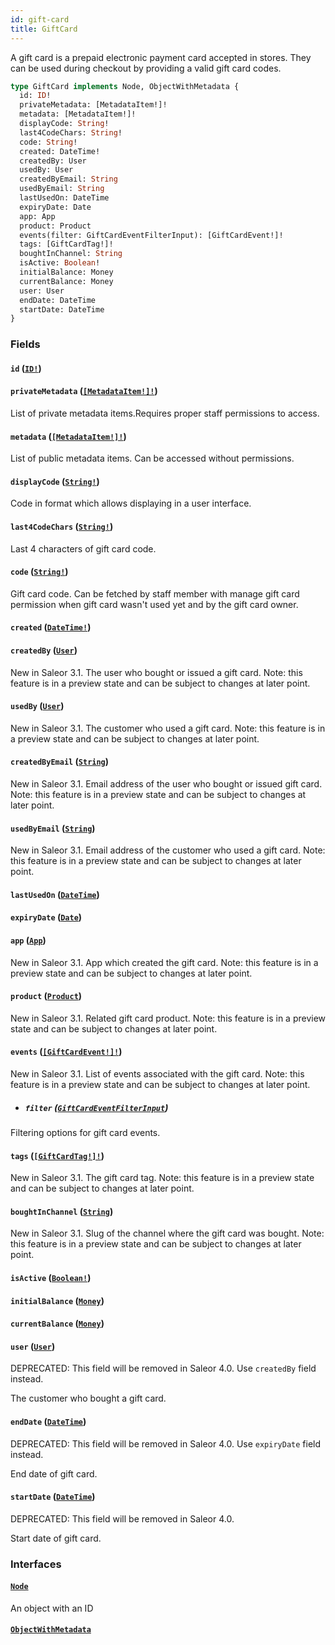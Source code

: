 ```yaml
---
id: gift-card
title: GiftCard
---
```


A gift card is a prepaid electronic payment card accepted in stores. They can be used during checkout by providing a valid gift card codes.

```graphql
type GiftCard implements Node, ObjectWithMetadata {
  id: ID!
  privateMetadata: [MetadataItem!]!
  metadata: [MetadataItem!]!
  displayCode: String!
  last4CodeChars: String!
  code: String!
  created: DateTime!
  createdBy: User
  usedBy: User
  createdByEmail: String
  usedByEmail: String
  lastUsedOn: DateTime
  expiryDate: Date
  app: App
  product: Product
  events(filter: GiftCardEventFilterInput): [GiftCardEvent!]!
  tags: [GiftCardTag!]!
  boughtInChannel: String
  isActive: Boolean!
  initialBalance: Money
  currentBalance: Money
  user: User
  endDate: DateTime
  startDate: DateTime
}
```

### Fields

#### `id` ([`ID!`](../../../developer/api-reference/scalars/id))

#### `privateMetadata` ([`[MetadataItem!]!`](../../../developer/api-reference/objects/metadata-item))

List of private metadata items.Requires proper staff permissions to access.

#### `metadata` ([`[MetadataItem!]!`](../../../developer/api-reference/objects/metadata-item))

List of public metadata items. Can be accessed without permissions.

#### `displayCode` ([`String!`](../../../developer/api-reference/scalars/string))

Code in format which allows displaying in a user interface.

#### `last4CodeChars` ([`String!`](../../../developer/api-reference/scalars/string))

Last 4 characters of gift card code.

#### `code` ([`String!`](../../../developer/api-reference/scalars/string))

Gift card code. Can be fetched by staff member with manage gift card permission when gift card wasn't used yet and by the gift card owner.

#### `created` ([`DateTime!`](../../../developer/api-reference/scalars/date-time))

#### `createdBy` ([`User`](../../../developer/api-reference/objects/user))

New in Saleor 3.1. The user who bought or issued a gift card. Note: this feature is in a preview state and can be subject to changes at later point.

#### `usedBy` ([`User`](../../../developer/api-reference/objects/user))

New in Saleor 3.1. The customer who used a gift card. Note: this feature is in a preview state and can be subject to changes at later point.

#### `createdByEmail` ([`String`](../../../developer/api-reference/scalars/string))

New in Saleor 3.1. Email address of the user who bought or issued gift card. Note: this feature is in a preview state and can be subject to changes at later point.

#### `usedByEmail` ([`String`](../../../developer/api-reference/scalars/string))

New in Saleor 3.1. Email address of the customer who used a gift card. Note: this feature is in a preview state and can be subject to changes at later point.

#### `lastUsedOn` ([`DateTime`](../../../developer/api-reference/scalars/date-time))

#### `expiryDate` ([`Date`](../../../developer/api-reference/scalars/date))

#### `app` ([`App`](../../../developer/api-reference/objects/app))

New in Saleor 3.1. App which created the gift card. Note: this feature is in a preview state and can be subject to changes at later point.

#### `product` ([`Product`](../../../developer/api-reference/objects/product))

New in Saleor 3.1. Related gift card product. Note: this feature is in a preview state and can be subject to changes at later point.

#### `events` ([`[GiftCardEvent!]!`](../../../developer/api-reference/objects/gift-card-event))

New in Saleor 3.1. List of events associated with the gift card. Note: this feature is in a preview state and can be subject to changes at later point.

- ##### `filter` ([`GiftCardEventFilterInput`](../../../developer/api-reference/inputs/gift-card-event-filter-input))

Filtering options for gift card events.

#### `tags` ([`[GiftCardTag!]!`](../../../developer/api-reference/objects/gift-card-tag))

New in Saleor 3.1. The gift card tag. Note: this feature is in a preview state and can be subject to changes at later point.

#### `boughtInChannel` ([`String`](../../../developer/api-reference/scalars/string))

New in Saleor 3.1. Slug of the channel where the gift card was bought. Note: this feature is in a preview state and can be subject to changes at later point.

#### `isActive` ([`Boolean!`](../../../developer/api-reference/scalars/boolean))

#### `initialBalance` ([`Money`](../../../developer/api-reference/objects/money))

#### `currentBalance` ([`Money`](../../../developer/api-reference/objects/money))

#### `user` ([`User`](../../../developer/api-reference/objects/user))

<span class="badge badge--warning">DEPRECATED: This field will be removed in Saleor 4.0. Use `createdBy` field instead.</span>

The customer who bought a gift card.

#### `endDate` ([`DateTime`](../../../developer/api-reference/scalars/date-time))

<span class="badge badge--warning">DEPRECATED: This field will be removed in Saleor 4.0. Use `expiryDate` field instead.</span>

End date of gift card.

#### `startDate` ([`DateTime`](../../../developer/api-reference/scalars/date-time))

<span class="badge badge--warning">DEPRECATED: This field will be removed in Saleor 4.0.</span>

Start date of gift card.

### Interfaces

#### [`Node`](../../../developer/api-reference/interfaces/node)

An object with an ID

#### [`ObjectWithMetadata`](../../../developer/api-reference/interfaces/object-with-metadata)
